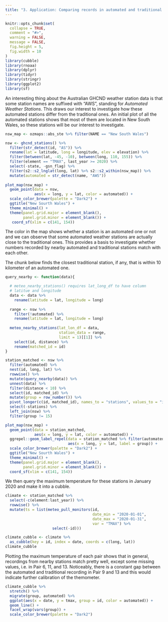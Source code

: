 ```yaml
---
title: "3. Application: Comparing records in automated and traditional weather stations"
---
```


```r
knitr::opts_chunk$set(
  collapse = TRUE,
  comment = "#>", 
  warning = FALSE,
  message = FALSE,
  fig.height = 5,
  fig.width = 10
)
library(cubble)
library(rnoaa)
library(dplyr)
library(tidyr)
library(stringr)
library(ggplot2)
library(sf)
```

An interesting thing about the Australian GHCND weather station data is that some station names are suffixed with "AWS", standing for *Automated Weather Stations*. This draws our interest to investigate how these automated stations differ from the traditional ones. An initial plot of all the automated stations shows that most of them are located in New South Wales, so these stations will be our interest to investigate.

```r
nsw_map <- ozmaps::abs_ste %>% filter(NAME == "New South Wales")  

nsw <- ghcnd_stations() %>% 
  filter(str_detect(id, "AS")) %>% 
  rename(lat = latitude, long = longitude, elev = elevation) %>% 
  filter(between(lat, -45, -10), between(long, 110, 155)) %>% 
  filter(element == "TMAX", last_year >= 2020) %>% 
  select(-state, -gsn_flag) %>% 
  filter(s2::s2_lnglat(long, lat) %>% s2::s2_within(nsw_map)) %>% 
  mutate(automated = str_detect(name, "AWS"))
 
plot_map(nsw_map) +
  geom_point(data = nsw, 
             aes(x = long, y = lat, color = automated)) + 
  scale_color_brewer(palette = "Dark2") + 
  ggtitle("New Sourth Wales") + 
  theme_minimal() + 
  theme(panel.grid.major = element_blank(),
        panel.grid.minor = element_blank()) +
   coord_sf(xlim = c(141, 154))
```

The color in the map shows whether a station is an automated one or not and we can observe that some automated weather stations are actually close to the traditional ones. This provides a basis to investigate whether numbers recorded by nearby automated and traditional stations match with each other.

The chunk below finds the closest traditional station, if any, that is within 10 kilometer of an automated one.

```r
query_nearby <- function(data){

  # meteo_nearby_stations() requires lat_long_df to have column 
  # latitue and longitude
  data <- data %>% 
    rename(latitude = lat, longitude = long)
  
  range <- nsw %>% 
    filter(!automated) %>% 
    rename(latitude = lat, longitude = long)
  
  meteo_nearby_stations(lat_lon_df = data,
                        station_data = range,
                        limit = 1)[[1]] %>%
    select(id, distance) %>%
    rename(matched_id = id)
}

station_matched <- nsw %>%
  filter(automated) %>%
  nest(id, long, lat) %>%
  rowwise() %>%
  mutate(query_nearby(data)) %>%
  unnest(data) %>%
  filter(distance < 10) %>%
  select(id, matched_id) %>%
  mutate(group = row_number()) %>%
  pivot_longer(c(id, matched_id), names_to = "stations", values_to = "id") %>%
  select(-stations) %>%
  left_join(nsw) %>% 
  filter(group != 15)

plot_map(nsw_map) +
  geom_point(data = station_matched, 
             aes(x = long, y = lat, color = automated)) + 
  ggrepel::geom_label_repel(data = station_matched %>% filter(automated),
                            aes(x = long, y = lat, label = group)) + 
  scale_color_brewer(palette = "Dark2") + 
  ggtitle("New Sourth Wales") + 
  theme_minimal() + 
  theme(panel.grid.major = element_blank(),
        panel.grid.minor = element_blank()) + 
  coord_sf(xlim = c(141, 154))
```

We then query the maximum temperature for these stations in January 2020 and make it into a cubble.

```r
climate <- station_matched %>%
  select(-c(element:last_year)) %>% 
  rowwise() %>%
  mutate(ts = list(meteo_pull_monitors(id,
                                       date_min = "2020-01-01",
                                       date_max = "2020-01-31",
                                       var = "TMAX") %>% 
                     select(-id)))

climate_cubble <- climate %>% 
  as_cubble(key = id, index = date, coords = c(long, lat))
climate_cubble
```

Plotting the maximum temperature of each pair shows that in general, recordings from nearby stations match pretty well, except some missing values, i.e. in Pair 6, 11, and 13. Noticeably, there is a constant gap between the automated and traditional recording in Pair 9 and 13 and this would indicate further calibration of the themometer. 

```r
climate_cubble %>%
  stretch() %>%
  migrate(group, automated) %>%
  ggplot(aes(x = date, y = tmax, group = id, color = automated)) +
  geom_line() +
  facet_wrap(vars(group)) +
  scale_color_brewer(palette = "Dark2")
```


